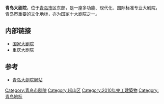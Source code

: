 {{Infobox Modern Building
|image             = Qingdao Grand Theatre.JPG
|caption           = 
|name              = 青岛大剧院<br />Qingdao Grand Theatre
|location_country  = {{CHN}}
|location_town     = [[青岛市|青岛市]][[崂山区|崂山区]]云岭路5号
|owner             = 青岛保利大剧院管理有限公司
|architect         = 冯·格康、玛格及GMP建筑师事务所
|client            = 青岛国信大剧院有限公司
|engineer          = 
|construction_start_date= 2005年9月20日
|completion_date   = 2010年10月27日
|date_demolished   = 
|cost              = 13.5亿元人民币
|structural_system = 
|style             = 
}}

'''青岛大剧院'''，位于[[青岛市|青岛市]]区东部，是一座多功能、现代化、国际标准专业大剧院，青岛市重要的文化地标，亦为国家十大剧院之一。

==内部链接==
*[[国家大剧院|国家大剧院]]
*[[重庆大剧院|重庆大剧院]]

== 参考 ==
{{reflist}}
* [https://web.archive.org/web/20110902055304/http://www.qingdaograndtheatre.com/ 青岛大劇院網站]

{{青岛小作品}}

[[Category:青岛市剧院|Category:青岛市剧院]]
[[Category:崂山区|Category:崂山区]]
[[Category:2010年完工建築物|Category:2010年完工建築物]]
[[Category:青岛地标|Category:青岛地标]]